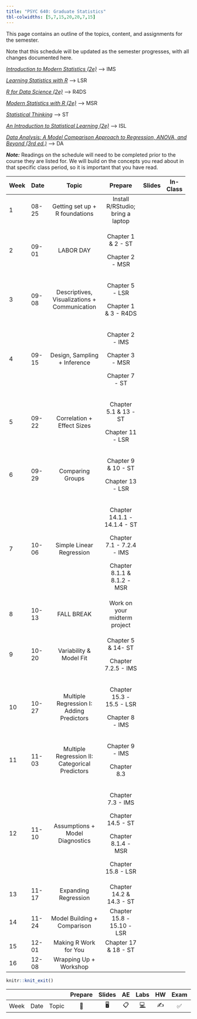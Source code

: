```yaml
---
title: "PSYC 640: Graduate Statistics"
tbl-colwidths: [5,7,15,20,20,7,15]
---
```


This page contains an outline of the topics, content, and assignments for the semester.

Note that this schedule will be updated as the semester progresses, with all changes documented here.

[*Introduction to Modern Statistics (2e)*](https://openintro-ims.netlify.app/){target="\"_blank"} –\> IMS

[*Learning Statistics with R*](https://learningstatisticswithr.com/book/){target="_blank"} –\> LSR

[*R for Data Science (2e)*](https://r4ds.hadley.nz/){target="\"_blank"} –\> R4DS

[*Modern Statistics with R (2e)*](https://www.modernstatisticswithr.com/){target="\"_blank"} –\> MSR

[*Statistical Thinking*](https://statsthinking21.github.io/statsthinking21-core-site/){target="\"_blank"} –\> ST

[*An Introduction to Statistical Learning (2e)*](https://www.statlearning.com/){target="_blank"} –\> ISL

[*Data Analysis: A Model Comparison Approach to Regression, ANOVA, and Beyond (3rd ed.)*](https://sadbhavnapublications.org/research-enrichment-material/2-Statistical-Books/Data-Analysis-A-Model-Comparison-Approach-To-Regression,-ANOVA,-and-Beyond.pdf){target="_blank"} –\> DA

::: callout-important
***Note:*** Readings on the schedule will need to be completed prior to the course they are listed for. We will build on the concepts you read about in that specific class period, so it is important that you have read.
:::

::: column-screen-inset-right
+---------+---------+------------------------------------------------+-----------------------------------+---------+----------+
| Week    | Date    | Topic                                          | Prepare                           | Slides  | In-Class |
+:========+:========+:==============================================:+:=================================:+:=======:+:========:+
| 1       | 08-25   | Getting set up + R foundations                 | Install R/RStudio; bring a laptop |         |          |
+---------+---------+------------------------------------------------+-----------------------------------+---------+----------+
| 2       | 09-01   | LABOR DAY                                      | Chapter 1 & 2 - ST                |         |          |
|         |         |                                                |                                   |         |          |
|         |         |                                                | Chapter 2 - MSR                   |         |          |
+---------+---------+------------------------------------------------+-----------------------------------+---------+----------+
| 3       | 09-08   | Descriptives, Visualizations + Communication   | Chapter 5 - LSR                   |         |          |
|         |         |                                                |                                   |         |          |
|         |         |                                                | Chapter 1 & 3 - R4DS              |         |          |
+---------+---------+------------------------------------------------+-----------------------------------+---------+----------+
| 4       | 09-15   | Design, Sampling + Inference                   | Chapter 2 - IMS                   |         |          |
|         |         |                                                |                                   |         |          |
|         |         |                                                | Chapter 3 - MSR                   |         |          |
|         |         |                                                |                                   |         |          |
|         |         |                                                | Chapter 7 - ST                    |         |          |
+---------+---------+------------------------------------------------+-----------------------------------+---------+----------+
| 5       | 09-22   | Correlation + Effect Sizes                     | Chapter 5.1 & 13 - ST             |         |          |
|         |         |                                                |                                   |         |          |
|         |         |                                                | Chapter 11 - LSR                  |         |          |
+---------+---------+------------------------------------------------+-----------------------------------+---------+----------+
| 6       | 09-29   | Comparing Groups                               | Chapter 9 & 10 - ST               |         |          |
|         |         |                                                |                                   |         |          |
|         |         |                                                | Chapter 13 - LSR                  |         |          |
+---------+---------+------------------------------------------------+-----------------------------------+---------+----------+
| 7       | 10-06   | Simple Linear Regression                       | Chapter 14.1.1 - 14.1.4 - ST      |         |          |
|         |         |                                                |                                   |         |          |
|         |         |                                                | Chapter 7.1 - 7.2.4 - IMS         |         |          |
|         |         |                                                |                                   |         |          |
|         |         |                                                | Chapter 8.1.1 & 8.1.2 - MSR       |         |          |
+---------+---------+------------------------------------------------+-----------------------------------+---------+----------+
| 8       | 10-13   | FALL BREAK                                     | Work on your midterm project      |         |          |
+---------+---------+------------------------------------------------+-----------------------------------+---------+----------+
| 9       | 10-20   | Variability & Model Fit                        | Chapter 5 & 14- ST                |         |          |
|         |         |                                                |                                   |         |          |
|         |         |                                                | Chapter 7.2.5 - IMS               |         |          |
+---------+---------+------------------------------------------------+-----------------------------------+---------+----------+
| 10      | 10-27   | Multiple Regression I: Adding Predictors       | Chapter 15.3 - 15.5 - LSR         |         |          |
|         |         |                                                |                                   |         |          |
|         |         |                                                | Chapter 8 - IMS                   |         |          |
+---------+---------+------------------------------------------------+-----------------------------------+---------+----------+
| 11      | 11-03   | Multiple Regression II: Categorical Predictors | Chapter 9 - IMS                   |         |          |
|         |         |                                                |                                   |         |          |
|         |         |                                                | Chapter 8.3                       |         |          |
+---------+---------+------------------------------------------------+-----------------------------------+---------+----------+
| 12      | 11-10   | Assumptions + Model Diagnostics                | Chapter 7.3 - IMS                 |         |          |
|         |         |                                                |                                   |         |          |
|         |         |                                                | Chapter 14.5 - ST                 |         |          |
|         |         |                                                |                                   |         |          |
|         |         |                                                | Chapter 8.1.4 - MSR               |         |          |
|         |         |                                                |                                   |         |          |
|         |         |                                                | Chapter 15.8 - LSR                |         |          |
+---------+---------+------------------------------------------------+-----------------------------------+---------+----------+
| 13      | 11-17   | Expanding Regression                           | Chapter 14.2 & 14.3 - ST          |         |          |
+---------+---------+------------------------------------------------+-----------------------------------+---------+----------+
| 14      | 11-24   | Model Building + Comparison                    | Chapter 15.8 - 15.10 - LSR        |         |          |
+---------+---------+------------------------------------------------+-----------------------------------+---------+----------+
| 15      | 12-01   | Making R Work for You                          | Chapter 17 & 18 - ST              |         |          |
+---------+---------+------------------------------------------------+-----------------------------------+---------+----------+
| 16      | 12-08   | Wrapping Up + Workshop                         |                                   |         |          |
+---------+---------+------------------------------------------------+-----------------------------------+---------+----------+
:::

```r
knitr::knit_exit()
```

|      |      |       | Prepare | Slides | AE  |  Labs  | HW  | Exam | Project |
|------|------|-------|:-------:|:------:|:---:|:------:|:---:|:----:|:-------:|
| Week | Date | Topic |   📖    |   🖥️   | 📋  | [💻]() | ✍️  |  ✅  |   📂    |

